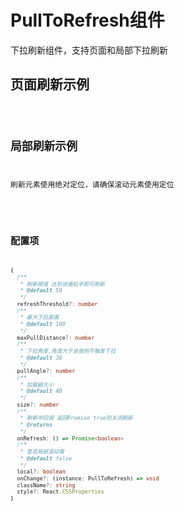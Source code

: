 # PullToRefresh组件

下拉刷新组件，支持页面和局部下拉刷新

## 页面刷新示例

<code src="@/components/pull-to-refresh/page.tsx" />

## 局部刷新示例

刷新元素使用绝对定位，请确保滚动元素使用定位

<code src="@/components/pull-to-refresh/local.tsx" />

## 配置项

```ts
{
  /**
   * 刷新阈值 达到该值松手即可刷新
   * @default 50
   */
  refreshThreshold?: number
  /**
   * 最大下拉距离
   * @default 100
   */
  maxPullDistance?: number
  /**
   * 下拉角度,角度大于该值则不触发下拉
   * @default 30
   */
  pullAngle?: number
  /**
   * 加载器大小
   * @default 40
   */
  size?: number
  /**
   * 刷新中回调 返回Promise true则关闭刷新
   * @returns
   */
  onRefresh: () => Promise<boolean>
  /**
   * 是否局部滚动需
   * @default false
   */
  local?: boolean
  onChange?: (instance: PullToRefresh) => void
  className?: string
  style?: React.CSSProperties
}
```
